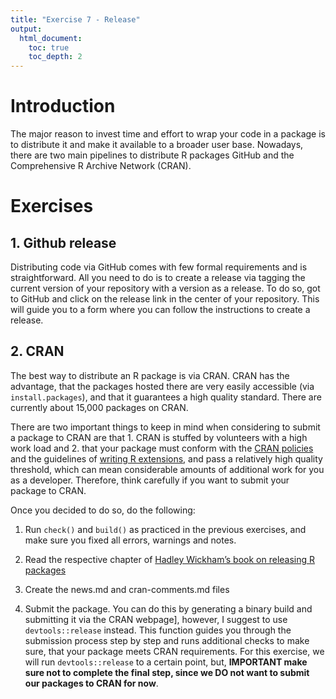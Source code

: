 ```yaml
---
title: "Exercise 7 - Release"
output:
  html_document:
    toc: true
    toc_depth: 2
---
```


# Introduction
The major reason to invest time and effort to wrap your code in a package is to distribute it and make it available to a broader user base. Nowadays, there are two main pipelines to distribute R packages GitHub and the Comprehensive R Archive Network (CRAN).

# Exercises

## 1. Github release
Distributing code via GitHub comes with few formal requirements and is straightforward. All you need to do is to create a release via tagging the current version of your repository with a version as a release. To do so, got to GitHub and click on the release link in the center of your repository. This will guide you to a form where you can follow the instructions to create a release.

## 2. CRAN
The best way to distribute an R package is via CRAN. CRAN has the advantage, that the packages hosted there are very easily accessible (via `install.packages`), and that it guarantees a high quality standard. There are currently about 15,000 packages on CRAN. 

There are two important things to keep in mind when considering to submit a package to CRAN are that 1. CRAN is stuffed by volunteers with a high work load and 2. that your package must conform with the [CRAN policies](https://cran.r-project.org/web/packages/policies.html) and the guidelines of [writing R extensions](https://cran.r-project.org/doc/manuals/r-release/R-exts.html), and pass a relatively high quality threshold, which can mean considerable amounts of additional work for you as a developer. Therefore, think carefully if you want to submit your package to CRAN.

Once you decided to do so, do the following:

1. Run `check()` and `build()` as practiced in the previous exercises, and make sure you fixed all errors, warnings and notes.

2. Read the respective chapter of [Hadley Wickham's book on releasing R packages](http://r-pkgs.had.co.nz/)

3. Create the news.md and cran-comments.md files

4. Submit the package. You can do this by generating a binary build and submitting it via the CRAN webpage], however, I suggest to use `devtools::release` instead. This function guides you through the submission process step by step and runs additional checks to make sure, that your package meets CRAN requirements. For this exercise, we will run `devtools::release` to a certain point,  but, **IMPORTANT make sure not to complete the final step, since we DO not want to submit our packages to CRAN for now**.

<!-- # Demo -->

<!-- # Go to github and show how to do a release -->

<!-- #CRAN -->

<!-- ## NEWS.md -->
<!-- open a the news.md from coordinate cleaner -->


<!-- ## cran_comments.md -->

<!-- ``` -->
<!-- ## Test environments -->
<!-- * local OS X install, R 3.1.2 -->
<!-- * ubuntu 12.04 (on travis-ci), R 3.1.2 -->
<!-- * win-builder (devel and release) -->

<!-- ## R CMD check results -->
<!-- There were no ERRORs or WARNINGs.  -->

<!-- There was 1 NOTE: -->

<!-- * checking dependencies in R code ... NOTE -->
<!--   Namespace in Imports field not imported from: 'R6' -->

<!--   R6 is a build-time dependency. -->

<!-- ## Downstream dependencies -->
<!-- I have also run R CMD check on downstream dependencies of httr  -->
<!-- (https://github.com/wch/checkresults/blob/master/httr/r-release).  -->
<!-- All packages that I could install passed except: -->

<!-- * Ecoengine: this appears to be a failure related to config on  -->
<!--   that machine. I couldn't reproduce it locally, and it doesn't  -->
<!--   seem to be related to changes in httr (the same problem exists  -->
<!--   with httr 0.4). -->
<!-- ``` -->

<!-- ## Release -->

<!-- release() -->


